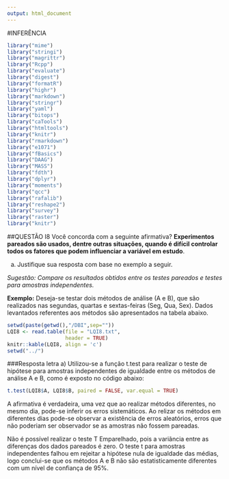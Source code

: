 ---
output: html_document
---
#INFERÊNCIA
```{r, include=FALSE}
library("mime")
library("stringi")
library("magrittr") 
library("Rcpp")
library("evaluate")
library("digest")
library("formatR")
library("highr")
library("markdown")
library("stringr")
library("yaml")
library("bitops")
library("caTools")
library("htmltools")
library("knitr")
library("rmarkdown")
library("e1071")
library("fBasics")
library("DAAG")
library("MASS")
library("fdth")
library("dplyr")
library("moments")
library("qcc")
library("rafalib")
library("reshape2")
library("survey")
library("raster")
library("knitr")
```

##QUESTÃO I8
Você concorda com a seguinte afirmativa? **Experimentos pareados são usados, dentre outras situações, quando é difícil controlar todos os fatores que podem influenciar a variável em estudo**. 

a) Justifique sua resposta com base no exemplo a seguir. 

*Sugestão: Compare os resultados obtidos entre os testes pareados e testes para amostras independentes.*

**Exemplo:** Deseja-se testar dois métodos de análise (A e B), que são realizados nas segundas, quartas e sextas-feiras (Seg, Qua, Sex). Dados levantados referentes aos métodos são apresentados na tabela abaixo.

```{r, echo=FALSE, warning=FALSE}
setwd(paste(getwd(),"/DBI",sep=""))
LQI8 <- read.table(file = "LQI8.txt",
                   header = TRUE)
knitr::kable(LQI8, align = 'c')
setwd("../")
```

###Resposta letra a)
Utilizou-se a função t.test para realizar o teste de hipótese para amostras independentes de igualdade entre os métodos de análise A e B, como é exposto no código abaixo:

```{r}
t.test(LQI8$A, LQI8$B, paired = FALSE, var.equal = TRUE)
```

A afirmativa é verdadeira, uma vez que ao realizar métodos diferentes, no mesmo dia, pode-se inferir os erros sistemáticos. Ao relizar os métodos em diferentes dias pode-se observar a existência de erros aleatórios, erros que não poderiam ser observador se as amostras não fossem pareadas.

Não é possível realizar o teste T Emparelhado, pois a variãncia entre as diferenças dos dados pareados é zero. O teste t para amostras independentes falhou em rejeitar a hipótese nula de igualdade das médias, logo conclui-se que os métodos A e B não são estatisticamente diferentes com um nível de confiança de 95%.
